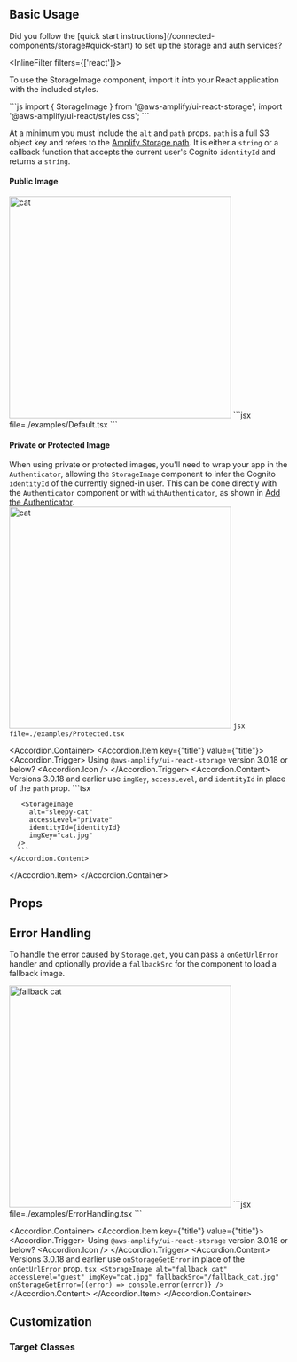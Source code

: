 

## Basic Usage

<Alert variation="warning" heading="Wait!">
  Did you follow the [quick start instructions](/connected-components/storage#quick-start) to set up the storage and auth services?
</Alert>

<InlineFilter filters={['react']}>
  <AppDirectoryAlert />
</InlineFilter>

To use the StorageImage component, import it into your React application with the included styles. 

<InstallScripts component="storage" />

<ExampleCode>
```js
import { StorageImage } from '@aws-amplify/ui-react-storage';
import '@aws-amplify/ui-react/styles.css';
```
</ExampleCode>

At a minimum you must include the `alt` and `path` props. `path` is a full S3 object key and refers to the [Amplify Storage path](https://docs.amplify.aws/react/build-a-backend/storage/download-files/). It is either a `string` or a callback function that accepts the current user's Cognito `identityId` and returns a `string`.

#### Public Image
<Example>
  <Image alt='cat' src='/cats/1.jpg' width="400px" height="400px" />
  <ExampleCode>
    ```jsx file=./examples/Default.tsx
    ```
  </ExampleCode>
</Example>

#### Private or Protected Image
When using private or protected images, you'll need to wrap your app in the `Authenticator`, allowing the `StorageImage` component to infer the Cognito `identityId` of the currently signed-in user. This can be done directly with the `Authenticator` component or with `withAuthenticator`, as shown in [Add the Authenticator](/connected-components/authenticator#step-3-add-the-authenticator).
<Example>
  <Image alt='cat' src='/cats/1.jpg' width="400px" height="400px" />
  <ExampleCode>
    ```jsx file=./examples/Protected.tsx
    ```
  </ExampleCode>
</Example>

<Accordion.Container>
  <Accordion.Item key={"title"} value={"title"}>
    <Accordion.Trigger>
      Using `@aws-amplify/ui-react-storage` version 3.0.18 or below?
      <Accordion.Icon />
    </Accordion.Trigger>
    <Accordion.Content>
      Versions 3.0.18 and earlier use `imgKey`, `accessLevel`, and `identityId` in place of the `path` prop.
      ```tsx
      <StorageImage 
         alt="sleepy-cat" 
         accessLevel="guest" 
         imgKey="cat.jpg" 
      />

       <StorageImage 
         alt="sleepy-cat" 
         accessLevel="private"
         identityId={identityId} 
         imgKey="cat.jpg" 
      />
      ```
    </Accordion.Content>
  </Accordion.Item>
</Accordion.Container>

## Props

<ReactPropsTable props={STORAGE_IMAGE} />

## Error Handling

To handle the error caused by `Storage.get`, you can pass a `onGetUrlError` handler and optionally provide a `fallbackSrc` for the component to load a fallback image.

<Example>
 <Image alt='fallback cat' src='/cats/2.jpg' width="400px" height="400px" />
  <ExampleCode>
    ```jsx file=./examples/ErrorHandling.tsx
    ```
  </ExampleCode>
</Example>

<Accordion.Container>
  <Accordion.Item key={"title"} value={"title"}>
    <Accordion.Trigger>
      Using `@aws-amplify/ui-react-storage` version 3.0.18 or below?
      <Accordion.Icon />
    </Accordion.Trigger>
    <Accordion.Content>
      Versions 3.0.18 and earlier use `onStorageGetError` in place of the `onGetUrlError` prop.
    ```tsx
    <StorageImage
       alt="fallback cat"
       accessLevel="guest"
       imgKey="cat.jpg"
       fallbackSrc="/fallback_cat.jpg"
       onStorageGetError={(error) => console.error(error)}
    />
    ```
    </Accordion.Content>
  </Accordion.Item>
</Accordion.Container>

## Customization

### Target Classes
<ComponentStyleDisplay componentName="StorageImage" />
